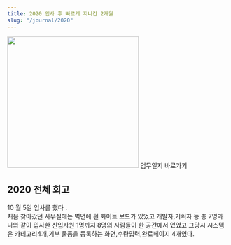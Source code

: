 ```yaml
---
title: 2020 입사 후 빠르게 지나간 2개월
slug: "/journal/2020"
---
```


<div
    style={{
        textAlign: 'center'
    }}>
    <div style={{display: 'inline-block'}}>
        <img width="300" src={"https://avatars.githubusercontent.com/u/77624394?v=4"}/>
        <Flex as="nav" sx={{
            alignItems: 'center',
            justifyContent: 'center'
        }
        }>
            <NavLink href="https://github.com/users/gwiyeomgo/projects/4/views/1?filterQuery=year%3A2020" p={2}>
                업무일지 바로가기
            </NavLink>
        </Flex>
    </div>
</div>

## 2020 전체 회고
10 월 5일 입사를 했다 .<br/>
처음 찾아갔던 사무실에는 벽면에 흰 화이트 보드가 있었고
개발자,기획자 등 총 7명과 나와 같이 입사한 신입사원 1명까지 8명의 사람들이 한 공간에서 있었고
그당시 시스템은 카테고리4개,기부 물품을 등록하는 화면,수량입력,완료페이지 4개였다.










